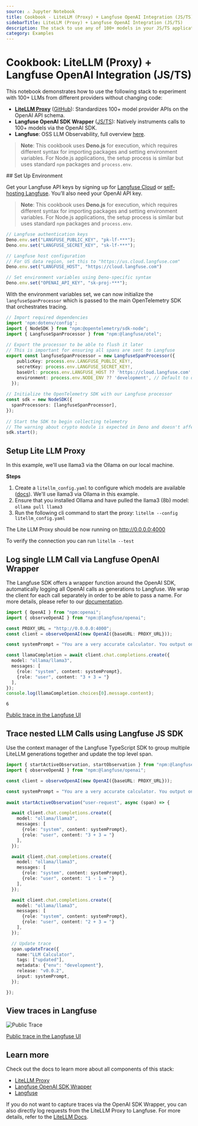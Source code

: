 ```yaml
---
source: ⚠️ Jupyter Notebook
title: Cookbook - LiteLLM (Proxy) + Langfuse OpenAI Integration (JS/TS)
sidebarTitle: LiteLLM (Proxy) + Langfuse OpenAI Integration (JS/TS)
description: The stack to use any of 100+ models in your JS/TS application without having to change your code and with full observability.
category: Examples
---
```


# Cookbook: LiteLLM (Proxy) + Langfuse OpenAI Integration (JS/TS)

This notebook demonstrates how to use the following stack to experiment with 100+ LLMs from different providers without changing code:

- [**LiteLLM Proxy**](https://docs.litellm.ai/docs/) ([GitHub](https://github.com/BerriAI/litellm)): Standardizes 100+ model provider APIs on the OpenAI API schema.
- **Langfuse OpenAI SDK Wrapper** ([JS/TS](https://langfuse.com/integrations/model-providers/openai-js)): Natively instruments calls to 100+ models via the OpenAI SDK.
- **Langfuse**: OSS LLM Observability, full overview [here](https://langfuse.com/docs).

> **Note**: This cookbook uses **Deno.js** for execution, which requires different syntax for importing packages and setting environment variables. For Node.js applications, the setup process is similar but uses standard `npm` packages and `process.env`.

<Steps>
## Set Up Environment

Get your Langfuse API keys by signing up for [Langfuse Cloud](https://cloud.langfuse.com/) or [self-hosting Langfuse](https://langfuse.com/self-hosting). You’ll also need your OpenAI API key.

> **Note**: This cookbook uses **Deno.js** for execution, which requires different syntax for importing packages and setting environment variables. For Node.js applications, the setup process is similar but uses standard `npm` packages and `process.env`.


```typescript
// Langfuse authentication keys
Deno.env.set("LANGFUSE_PUBLIC_KEY", "pk-lf-***");
Deno.env.set("LANGFUSE_SECRET_KEY", "sk-lf-***");

// Langfuse host configuration
// For US data region, set this to "https://us.cloud.langfuse.com"
Deno.env.set("LANGFUSE_HOST", "https://cloud.langfuse.com")

// Set environment variables using Deno-specific syntax
Deno.env.set("OPENAI_API_KEY", "sk-proj-***");
```

With the environment variables set, we can now initialize the `langfuseSpanProcessor` which is passed to the main OpenTelemetry SDK that orchestrates tracing.


```typescript
// Import required dependencies
import 'npm:dotenv/config';
import { NodeSDK } from "npm:@opentelemetry/sdk-node";
import { LangfuseSpanProcessor } from "npm:@langfuse/otel";
 
// Export the processor to be able to flush it later
// This is important for ensuring all spans are sent to Langfuse
export const langfuseSpanProcessor = new LangfuseSpanProcessor({
    publicKey: process.env.LANGFUSE_PUBLIC_KEY!,
    secretKey: process.env.LANGFUSE_SECRET_KEY!,
    baseUrl: process.env.LANGFUSE_HOST ?? 'https://cloud.langfuse.com', // Default to cloud if not specified
    environment: process.env.NODE_ENV ?? 'development', // Default to development if not specified
  });
 
// Initialize the OpenTelemetry SDK with our Langfuse processor
const sdk = new NodeSDK({
  spanProcessors: [langfuseSpanProcessor],
});
 
// Start the SDK to begin collecting telemetry
// The warning about crypto module is expected in Deno and doesn't affect basic tracing functionality. Media upload features will be disabled, but all core tracing works normally
sdk.start();
```

## Setup Lite LLM Proxy

In this example, we'll use llama3 via the Ollama on our local machine.

**Steps**

1. Create a `litellm_config.yaml` to configure which models are available ([docs](https://litellm.vercel.app/docs/proxy/configs)). We'll use llama3 via Ollama in this example. 
1. Ensure that you installed Ollama and have pulled the llama3 (8b) model: `ollama pull llama3`
2. Run the following cli command to start the proxy: `litellm --config litellm_config.yaml`

The Lite LLM Proxy should be now running on http://0.0.0.0:4000

To verify the connection you can run `litellm --test`

## Log single LLM Call via Langfuse OpenAI Wrapper

The Langfuse SDK offers a wrapper function around the OpenAI SDK, automatically logging all OpenAI calls as generations to Langfuse. We wrap the client for each call separately in order to be able to pass a name. For more details, please refer to our [documentation](https://langfuse.com/integrations/model-providers/openai-js).


```typescript
import { OpenAI } from "npm:openai";
import { observeOpenAI } from "npm:@langfuse/openai";

const PROXY_URL = "http://0.0.0.0:4000";
const client = observeOpenAI(new OpenAI({baseURL: PROXY_URL}));

const systemPrompt = "You are a very accurate calculator. You output only the result of the calculation.";

const llamaCompletion = await client.chat.completions.create({
  model: "ollama/llama3",
  messages: [
    {role: "system", content: systemPrompt},
    {role: "user", content: "3 + 3 = "}
  ],
}); 
console.log(llamaCompletion.choices[0].message.content);
```

    6


[Public trace in the Langfuse UI](https://cloud.langfuse.com/project/cloramnkj0002jz088vzn1ja4/traces/0b78e39b9a36195b7373a3c4536ad574?timestamp=2025-08-25T15%3A07%3A24.014Z&display=details&observation=fa33232a3cc957e1)

## Trace nested LLM Calls using Langfuse JS SDK

Use the context manager of the Langfuse TypeScript SDK to group multiple LiteLLM generations together and update the top level span.


```typescript
import { startActiveObservation, startObservation } from "npm:@langfuse/tracing";
import { observeOpenAI } from "npm:@langfuse/openai";

const client = observeOpenAI(new OpenAI({baseURL: PROXY_URL}));

const systemPrompt = "You are a very accurate calculator. You output only the result of the calculation.";
 
await startActiveObservation("user-request", async (span) => {

  await client.chat.completions.create({
    model: "ollama/llama3",
    messages: [
      {role: "system", content: systemPrompt},
      {role: "user", content: "3 + 3 = "}
    ],
  }); 

  await client.chat.completions.create({
    model: "ollama/llama3",
    messages: [
      {role: "system", content: systemPrompt},
      {role: "user", content: "1 - 1 = "}
    ],
  }); 

  await client.chat.completions.create({
    model: "ollama/llama3",
    messages: [
      {role: "system", content: systemPrompt},
      {role: "user", content: "2 + 3 = "}
    ],
  }); 

  // Update trace
  span.updateTrace({
    name:"LLM Calculator",
    tags: ["updated"],
    metadata: {"env": "development"},
    release: "v0.0.2",
    input: systemPrompt,
  });

});
```

## View traces in Langfuse

![Public Trace](https://langfuse.com/images/cookbook/example-js-sdk/integration_litellm_proxy_trace.png)

[Public trace in the Langfuse UI](https://cloud.langfuse.com/project/cloramnkj0002jz088vzn1ja4/traces/1aab1c70319ce53e2604801a5e464293?timestamp=2025-08-25T15%3A52%3A19.900Z&display=details&observation=b0f019915d463967)
</Steps>

## Learn more

Check out the docs to learn more about all components of this stack:
- [LiteLLM Proxy](https://docs.litellm.ai/docs/)
- [Langfuse OpenAI SDK Wrapper](https://langfuse.com/integrations/model-providers/openai-js)
- [Langfuse](https://langfuse.com/docs)

If you do not want to capture traces via the OpenAI SDK Wrapper, you can also directly log requests from the LiteLLM Proxy to Langfuse. For more details, refer to the [LiteLLM Docs](https://litellm.vercel.app/docs/proxy/logging#logging-proxy-inputoutput---langfuse).
